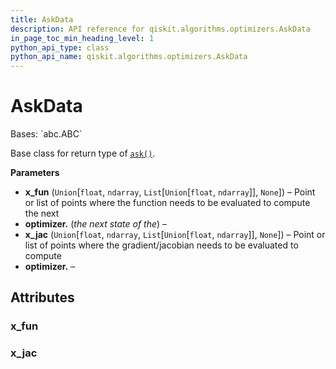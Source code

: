 ```yaml
---
title: AskData
description: API reference for qiskit.algorithms.optimizers.AskData
in_page_toc_min_heading_level: 1
python_api_type: class
python_api_name: qiskit.algorithms.optimizers.AskData
---
```


# AskData

<Class id="qiskit.algorithms.optimizers.AskData" isDedicatedPage={true} github="https://github.com/qiskit/qiskit/tree/stable/0.22/qiskit/algorithms/optimizers/steppable_optimizer.py" signature="AskData(x_fun=None, x_jac=None)">
  Bases: `abc.ABC`

  Base class for return type of [`ask()`](qiskit.algorithms.optimizers.SteppableOptimizer#ask "qiskit.algorithms.optimizers.SteppableOptimizer.ask").

  **Parameters**

  *   **x\_fun** (`Union`\[`float`, `ndarray`, `List`\[`Union`\[`float`, `ndarray`]], `None`]) – Point or list of points where the function needs to be evaluated to compute the next
  *   **optimizer.** (*the next state of the*) –
  *   **x\_jac** (`Union`\[`float`, `ndarray`, `List`\[`Union`\[`float`, `ndarray`]], `None`]) – Point or list of points where the gradient/jacobian needs to be evaluated to compute
  *   **optimizer.** –

  ## Attributes

  ### x\_fun

  <Attribute id="qiskit.algorithms.optimizers.AskData.x_fun" attributeTypeHint="Optional[Union[float, numpy.ndarray, List[Union[float, numpy.ndarray]]]]" attributeValue="None" />

  ### x\_jac

  <Attribute id="qiskit.algorithms.optimizers.AskData.x_jac" attributeTypeHint="Optional[Union[float, numpy.ndarray, List[Union[float, numpy.ndarray]]]]" attributeValue="None" />
</Class>

